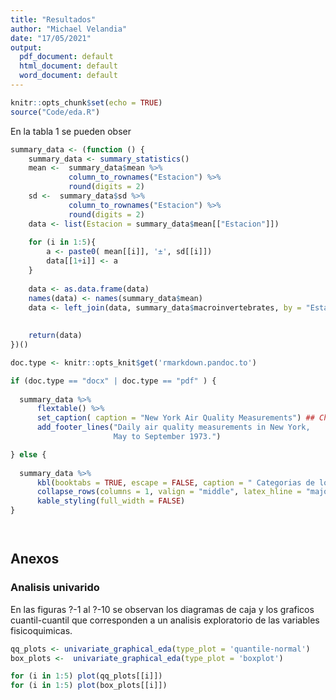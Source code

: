 ```yaml
---
title: "Resultados"
author: "Michael Velandia"
date: "17/05/2021"
output: 
  pdf_document: default
  html_document: default
  word_document: default
---
```


```r
knitr::opts_chunk$set(echo = TRUE)
source("Code/eda.R")
```

En la tabla 1 se pueden obser
```r

summary_data <- (function () {
    summary_data <- summary_statistics()
    mean <-  summary_data$mean %>% 
             column_to_rownames("Estacion") %>%
             round(digits = 2)
    sd <-  summary_data$sd %>% 
             column_to_rownames("Estacion") %>%
             round(digits = 2)
    data <- list(Estacion = summary_data$mean[["Estacion"]])
    
    for (i in 1:5){
        a <- paste0( mean[[i]], '±', sd[[i]]) 
        data[[1+i]] <- a
    }
    
    data <- as.data.frame(data)
    names(data) <- names(summary_data$mean)
    data <- left_join(data, summary_data$macroinvertebrates, by = "Estacion")
    
    
    return(data)
})()

doc.type <- knitr::opts_knit$get('rmarkdown.pandoc.to')

if (doc.type == "docx" | doc.type == "pdf" ) {
    
  summary_data %>%
      flextable() %>%
      set_caption( caption = "New York Air Quality Measurements") ## Change caption and footer
      add_footer_lines("Daily air quality measurements in New York,
                       May to September 1973.")

} else {
    
  summary_data %>%
      kbl(booktabs = TRUE, escape = FALSE, caption = " Categorias de los Rasgos Funcionales") %>%
      collapse_rows(columns = 1, valign = "middle", latex_hline = "major") %>% 
      kable_styling(full_width = FALSE)
}
```

```r

```

```r

```

## Anexos 

### Analisis univarido

En las figuras ?-1 al ?-10 se observan los diagramas de caja y los graficos
cuantil-cuantil que corresponden a un analisis exploratorio de las variables 
fisicoquimicas.   
```r
qq_plots <- univariate_graphical_eda(type_plot = 'quantile-normal')
box_plots <-  univariate_graphical_eda(type_plot = 'boxplot')

for (i in 1:5) plot(qq_plots[[i]])
for (i in 1:5) plot(box_plots[[i]])
```

